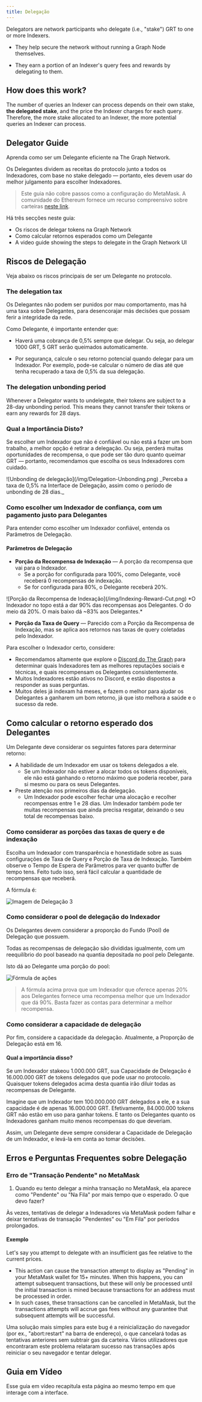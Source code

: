 ```yaml
---
title: Delegação
---
```


Delegators are network participants who delegate (i.e., "stake") GRT to one or more Indexers.

- They help secure the network without running a Graph Node themselves.

- They earn a portion of an Indexer's query fees and rewards by delegating to them.

## How does this work?

The number of queries an Indexer can process depends on their own stake, **the delegated stake**, and the price the Indexer charges for each query. Therefore, the more stake allocated to an Indexer, the more potential queries an Indexer can process.

## Delegator Guide

Aprenda como ser um Delegante eficiente na The Graph Network.

Os Delegantes dividem as receitas do protocolo junto a todos os Indexadores, com base no stake delegado — portanto, eles devem usar do melhor julgamento para escolher Indexadores.

> Este guia não cobre passos como a configuração do MetaMask. A comunidade do Ethereum fornece um recurso compreensivo sobre carteiras [neste link](https://ethereum.org/en/wallets/).

Há três secções neste guia:

- Os riscos de delegar tokens na Graph Network
- Como calcular retornos esperados como um Delegante
- A video guide showing the steps to delegate in the Graph Network UI

## Riscos de Delegação

Veja abaixo os riscos principais de ser um Delegante no protocolo.

### The delegation tax

Os Delegantes não podem ser punidos por mau comportamento, mas há uma taxa sobre Delegantes, para desencorajar más decisões que possam ferir a integridade da rede.

Como Delegante, é importante entender que:

- Haverá uma cobrança de 0,5% sempre que delegar. Ou seja, ao delegar 1000 GRT, 5 GRT serão queimados automaticamente.

- Por segurança, calcule o seu retorno potencial quando delegar para um Indexador. Por exemplo, pode-se calcular o número de dias até que tenha recuperado a taxa de 0,5% da sua delegação.

### The delegation unbonding period

Whenever a Delegator wants to undelegate, their tokens are subject to a 28-day unbonding period. This means they cannot transfer their tokens or earn any rewards for 28 days.

### Qual a Importância Disto?

Se escolher um Indexador que não é confiável ou não está a fazer um bom trabalho, a melhor opção é retirar a delegação. Ou seja, perderá muitas oportunidades de recompensa, o que pode ser tão duro quanto queimar GRT — portanto, recomendamos que escolha os seus Indexadores com cuidado.

<div sx={{ mx: 'auto', maxWidth: '400px' }}>
  ![Unbonding de delegação](/img/Delegation-Unbonding.png) _Perceba a taxa de 0,5% na Interface de Delegação, assim como o período de unbonding de 28 dias._
</div>

### Como escolher um Indexador de confiança, com um pagamento justo para Delegantes

Para entender como escolher um Indexador confiável, entenda os Parâmetros de Delegação.

#### Parâmetros de Delegação

- **Porção da Recompensa de Indexação** — A porção da recompensa que vai para o Indexador.
  - Se a porção for configurada para 100%, como Delegante, você receberá 0 recompensas de indexação.
  - Se for configurada para 80%, o Delegante receberá 20%.

<div sx={{ mx: 'auto', maxWidth: '700px' }}>
  ![Porção da Recompensa de Indexação](/img/Indexing-Reward-Cut.png) *O Indexador no topo está a dar 90% das recompensas aos Delegantes. O do meio dá 20%. O mais baixo dá ~83% aos Delegantes.*
</div>

- **Porção da Taxa de Query** — Parecido com a Porção da Recompensa de Indexação, mas se aplica aos retornos nas taxas de query coletadas pelo Indexador.

Para escolher o Indexador certo, considere:

- Recomendamos altamente que explore o [Discord do The Graph](https://discord.gg/graphprotocol) para determinar quais Indexadores tem as melhores reputações sociais e técnicas, e quais recompensam os Delegantes consistentemente.
- Muitos Indexadores estão ativos no Discord, e estão dispostos a responder as suas perguntas.
- Muitos deles já indexam há meses, e fazem o melhor para ajudar os Delegantes a ganharem um bom retorno, já que isto melhora a saúde e o sucesso da rede.

## Como calcular o retorno esperado dos Delegantes

Um Delegante deve considerar os seguintes fatores para determinar retorno:

- A habilidade de um Indexador em usar os tokens delegados a ele.
  - Se um Indexador não estiver a alocar todos os tokens disponíveis, ele não está ganhando o retorno máximo que poderia receber, para si mesmo ou para os seus Delegantes.
- Preste atenção nos primeiros dias da delegação.
  - Um Indexador pode escolher fechar uma alocação e recolher recompensas entre 1 e 28 dias. Um Indexador também pode ter muitas recompensas que ainda precisa resgatar, deixando o seu total de recompensas baixo.

### Como considerar as porções das taxas de query e de indexação

Escolha um Indexador com transparência e honestidade sobre as suas configurações de Taxa de Query e Porção de Taxa de Indexação. Também observe o Tempo de Espera de Parâmetros para ver quanto buffer de tempo tens. Feito tudo isso, será fácil calcular a quantidade de recompensas que receberá.

A fórmula é:

![Imagem de Delegação 3](/img/Delegation-Reward-Formula.png)

### Como considerar o pool de delegação do Indexador

Os Delegantes devem considerar a proporção do Fundo (Pool) de Delegação que possuem.

Todas as recompensas de delegação são divididas igualmente, com um reequilíbrio do pool baseado na quantia depositada no pool pelo Delegante.

Isto dá ao Delegante uma porção do pool:

![Fórmula de ações](/img/Share-Forumla.png)

> A fórmula acima prova que um Indexador que oferece apenas 20% aos Delegantes fornece uma recompensa melhor que um Indexador que dá 90%. Basta fazer as contas para determinar a melhor recompensa.

### Como considerar a capacidade de delegação

Por fim, considere a capacidade da delegação. Atualmente, a Proporção de Delegação está em 16.

#### Qual a importância disso?

Se um Indexador stakeou 1.000.000 GRT, sua Capacidade de Delegação é 16.000.000 GRT de tokens delegados que pode usar no protocolo. Quaisquer tokens delegados acima desta quantia irão diluir todas as recompensas de Delegante.

Imagine que um Indexador tem 100.000.000 GRT delegados a ele, e a sua capacidade é de apenas 16.000.000 GRT. Efetivamente, 84.000.000 tokens GRT não estão em uso para ganhar tokens. E tanto os Delegantes quanto os Indexadores ganham muito menos recompensas do que deveriam.

Assim, um Delegante deve sempre considerar a Capacidade de Delegação de um Indexador, e levá-la em conta ao tomar decisões.

## Erros e Perguntas Frequentes sobre Delegação

### Erro de "Transação Pendente" no MetaMask

1. Quando eu tento delegar a minha transação no MetaMask, ela aparece como "Pendente" ou "Na Fila" por mais tempo que o esperado. O que devo fazer?

Às vezes, tentativas de delegar a Indexadores via MetaMask podem falhar e deixar tentativas de transação "Pendentes" ou "Em Fila" por períodos prolongados.

#### Exemplo

Let's say you attempt to delegate with an insufficient gas fee relative to the current prices.

- This action can cause the transaction attempt to display as "Pending" in your MetaMask wallet for 15+ minutes. When this happens, you can attempt subsequent transactions, but these will only be processed until the initial transaction is mined because transactions for an address must be processed in order.
- In such cases, these transactions can be cancelled in MetaMask, but the transactions attempts will accrue gas fees without any guarantee that subsequent attempts will be successful.

Uma solução mais simples para este bug é a reinicialização do navegador (por ex., "abort:restart" na barra de endereço), o que cancelará todas as tentativas anteriores sem subtrair gas da carteira. Vários utilizadores que encontraram este problema relataram sucesso nas transações após reiniciar o seu navegador e tentar delegar.

## Guia em Vídeo

Esse guia em vídeo recapitula esta página ao mesmo tempo em que interage com a interface.

<VideoEmbed youtube="2G7S2gdURdc" />
